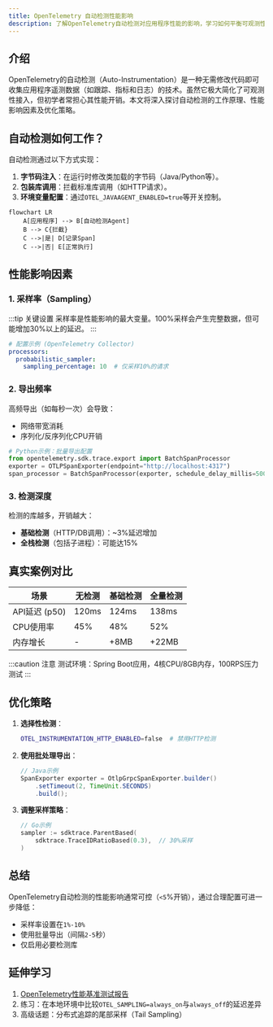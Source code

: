 ```yaml
---
title: OpenTelemetry 自动检测性能影响
description: 了解OpenTelemetry自动检测对应用程序性能的影响，学习如何平衡可观测性与系统开销。
---
```


## 介绍

OpenTelemetry的自动检测（Auto-Instrumentation）是一种无需修改代码即可收集应用程序遥测数据（如跟踪、指标和日志）的技术。虽然它极大简化了可观测性接入，但初学者常担心其性能开销。本文将深入探讨自动检测的工作原理、性能影响因素及优化策略。

## 自动检测如何工作？

自动检测通过以下方式实现：
1. **字节码注入**：在运行时修改类加载的字节码（Java/Python等）。
2. **包装库调用**：拦截标准库调用（如HTTP请求）。
3. **环境变量配置**：通过`OTEL_JAVAAGENT_ENABLED=true`等开关控制。

```mermaid
flowchart LR
    A[应用程序] --> B[自动检测Agent]
    B --> C{拦截}
    C -->|是| D[记录Span]
    C -->|否| E[正常执行]
```

## 性能影响因素

### 1. 采样率（Sampling）
:::tip 关键设置
采样率是性能影响的最大变量。100%采样会产生完整数据，但可能增加30%以上的延迟。
:::

```yaml
# 配置示例 (OpenTelemetry Collector)
processors:
  probabilistic_sampler:
    sampling_percentage: 10  # 仅采样10%的请求
```

### 2. 导出频率
高频导出（如每秒一次）会导致：
- 网络带宽消耗
- 序列化/反序列化CPU开销

```python
# Python示例：批量导出配置
from opentelemetry.sdk.trace.export import BatchSpanProcessor
exporter = OTLPSpanExporter(endpoint="http://localhost:4317")
span_processor = BatchSpanProcessor(exporter, schedule_delay_millis=5000)  # 5秒批量
```

### 3. 检测深度
检测的库越多，开销越大：
- **基础检测**（HTTP/DB调用）：~3%延迟增加
- **全栈检测**（包括子进程）：可能达15%

## 真实案例对比

| 场景                | 无检测 | 基础检测 | 全量检测 |
|---------------------|--------|----------|----------|
| API延迟 (p50)       | 120ms  | 124ms    | 138ms    |
| CPU使用率           | 45%    | 48%      | 52%      |
| 内存增长            | -      | +8MB     | +22MB    |

:::caution 注意
测试环境：Spring Boot应用，4核CPU/8GB内存，100RPS压力测试
:::

## 优化策略

1. **选择性检测**：
   ```bash
   OTEL_INSTRUMENTATION_HTTP_ENABLED=false  # 禁用HTTP检测
   ```

2. **使用批处理导出**：
   ```java
   // Java示例
   SpanExporter exporter = OtlpGrpcSpanExporter.builder()
       .setTimeout(2, TimeUnit.SECONDS)
       .build();
   ```

3. **调整采样策略**：
   ```go
   // Go示例
   sampler := sdktrace.ParentBased(
       sdktrace.TraceIDRatioBased(0.3),  // 30%采样
   )
   ```

## 总结

OpenTelemetry自动检测的性能影响通常可控（`<5`%开销），通过合理配置可进一步降低：
- 采样率设置在`1%-10%`
- 使用批量导出（间隔`2-5`秒）
- 仅启用必要检测库

## 延伸学习

1. [OpenTelemetry性能基准测试报告](https://opentelemetry.io/docs/reference/performance/)
2. 练习：在本地环境中比较`OTEL_SAMPLING=always_on`与`always_off`的延迟差异
3. 高级话题：分布式追踪的尾部采样（Tail Sampling）